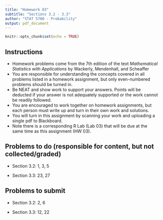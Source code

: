 ```yaml
---
title: "Homework 03"
subtitle: "Sections 3.2 - 3.3"
author: "STAT 5700 - Probability"
output: pdf_document
---
```


```r
knitr::opts_chunk$set(echo = TRUE)
```

## Instructions

- Homework problems come from the 7th edition of the text *Mathematical Statistics with Applications* by Wackerly, Mendenhall, and Scheaffer
- You are responsible for understanding the concepts covered in all problems listed in a homework assignment, but only even-numbered problems should be turned in. 
- Be NEAT and show work to support your answers. Points will be deducted if your answer is not adequately supported or the work cannot be readily followed. 
- You are encouraged to work together on homework assignments, but each person must write up and turn in their own work and solutions. 
- You will turn in this assignment by scanning your work and uploading a single pdf to Blackboard. 
- Note there is a corresponding R Lab (Lab 03) that will be due at the same time as this assignment (HW 03). 

## Problems to do (responsible for content, but not collected/graded)

+ Section 3.2: 1, 3, 5

+ Section 3.3: 23, 27

## Problems to submit

+ Section 3.2: 2, 6

+ Section 3.3: 12, 22